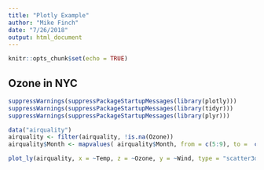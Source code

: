 ```yaml
---
title: "Plotly Example"
author: "Mike Finch"
date: "7/26/2018"
output: html_document
---
```


```r
knitr::opts_chunk$set(echo = TRUE)

```

## Ozone in NYC


```r
suppressWarnings(suppressPackageStartupMessages(library(plotly)))
suppressWarnings(suppressPackageStartupMessages(library(tidyr)))
suppressWarnings(suppressPackageStartupMessages(library(plyr)))

data("airquality")
airquality <- filter(airquality, !is.na(Ozone))
airquality$Month <- mapvalues( airquality$Month, from = c(5:9), to =  c("May", "June", "July", "August",  "September") )

plot_ly(airquality, x = ~Temp, z = ~Ozone, y = ~Wind, type = "scatter3d", mode = "markers", color = ~factor(Month))

```

